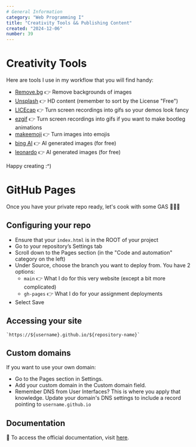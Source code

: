 ```yaml
---
# General Information
category: "Web Programming I"
title: "Creativity Tools && Publishing Content"
created: "2024-12-06"
number: 39
---
```


# Creativity Tools

Here are tools I use in my workflow that you will find handy:

- [Remove.bg](https://www.remove.bg/upload) 👉 Remove backgrounds of images
- [Unsplash](https://unsplash.com/) 👉 HD content (remember to sort by the License "Free")
- [LICEcap](https://www.cockos.com/licecap/) 👉 Turn screen recordings into gifs so your demos look fancy
- [ezgif](https://ezgif.com/maker) 👉 Turn screen recordings into gifs if you want to make bootleg animations
- [makeemoji](https://makeemoji.com/) 👉 Turn images into emojis
- [bing AI](https://www.bing.com/images/create) 👉 AI generated images (for free)
- [leonardo](https://app.leonardo.ai/auth/login?callbackUrl=%2Fai-generations) 👉 AI generated images (for free)

Happy creating :^)

# GitHub Pages

Once you have your private repo ready, let's cook with some GAS 🧑‍🍳🔥

## Configuring your repo

- Ensure that your `index.html` is in the ROOT of your project
- Go to your repository’s Settings tab
- Scroll down to the Pages section (in the "Code and automation" category on the left)
- Under Source, choose the branch you want to deploy from. You have 2 options:
  - `main` 👉 What I do for this very website (except a bit more complicated)
  - `gh-pages` 👉 What I do for your assignment deployments
- Select Save

## Accessing your site

```JS
`https://${username}.github.io/${repository-name}`
```

## Custom domains

If you want to use your own domain:

- Go to the Pages section in Settings.
- Add your custom domain in the Custom domain field.
- Remember DNS from User Interfaces? This is where you apply that knowledge. Update your domain's DNS settings to include a record pointing to `username.github.io`

## Documentation

📖 To access the official documentation, visit [here](https://docs.github.com/en/pages/getting-started-with-github-pages/creating-a-github-pages-site).
